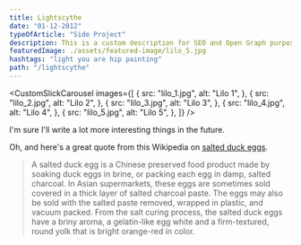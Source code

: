 ```yaml
---
title: Lightscythe
date: "01-12-2012"
typeOfArticle: "Side Project"
description: This is a custom description for SEO and Open Graph purposes, rather than the default generated excerpt. Simply add a description field to the frontmatter.
featuredImage: ./assets/featured-image/lilo_5.jpg
hashtags: "light you are hip painting"
path: "/lightscythe"
---
```


<CustomSlickCarousel
	images={[
		{
			src: "lilo_1.jpg",
			alt: "Lilo 1",
		},
		{
			src: "lilo_2.jpg",
			alt: "Lilo 2",
		},
		{
			src: "lilo_3.jpg",
			alt: "Lilo 3",
		},
		{
			src: "lilo_4.jpg",
			alt: "Lilo 4",
		},
		{
			src: "lilo_5.jpg",
			alt: "Lilo 5",
		},
	]}
/>

I'm sure I'll write a lot more interesting things in the future.

Oh, and here's a great quote from this Wikipedia on
[salted duck eggs](http://en.wikipedia.org/wiki/Salted_duck_egg).

> A salted duck egg is a Chinese preserved food product made by soaking duck
> eggs in brine, or packing each egg in damp, salted charcoal. In Asian
> supermarkets, these eggs are sometimes sold covered in a thick layer of salted
> charcoal paste. The eggs may also be sold with the salted paste removed,
> wrapped in plastic, and vacuum packed. From the salt curing process, the
> salted duck eggs have a briny aroma, a gelatin-like egg white and a
> firm-textured, round yolk that is bright orange-red in color.
